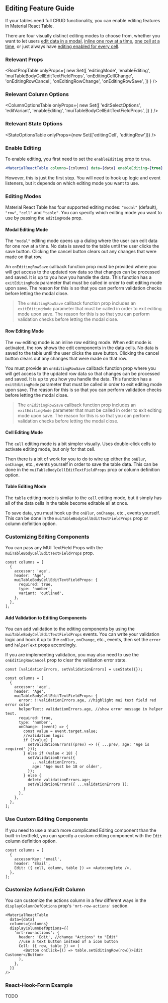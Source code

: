 
<Head>
  <title>Editing Feature Guide - Material React Table Docs</title>
  <meta
    name="description"
    content="How to enable data editing features in Material React Table"
  />
</Head>

## Editing Feature Guide

If your tables need full CRUD functionality, you can enable editing features in Material React Table.

There are four visually distinct editing modes to choose from, whether you want to let users [edit data in a modal](#modal-editing-mode), [inline one row at a time](#row-editing-mode), [one cell at a time](#cell-editing-mode), or just always have [editing enabled for every cell](#table-editing-mode).

### Relevant Props

<RootPropTable
  onlyProps={
    new Set([
      'editingMode',
      'enableEditing',
      'muiTableBodyCellEditTextFieldProps',
      'onEditingCellChange',
      'onEditingRowCancel',
      'onEditingRowChange',
      'onEditingRowSave',
    ])
  }
/>

### Relevant Column Options

<ColumnOptionsTable
  onlyProps={
    new Set([
      'editSelectOptions',
      'editVariant',
      'enableEditing',
      'muiTableBodyCellEditTextFieldProps',
    ])
  }
/>

### Relevant State Options

<StateOptionsTable onlyProps={new Set(['editingCell', 'editingRow'])} />

### Enable Editing

To enable editing, you first need to set the `enableEditing` prop to `true`.

```jsx
<MaterialReactTable columns={columns} data={data} enableEditing={true} />
```

However, this is just the first step. You will need to hook up logic and event listeners, but it depends on which editing mode you want to use.

### Editing Modes

Material React Table has four supported editing modes: `"modal"` (default), `"row"`, `"cell"` and `"table"`. You can specify which editing mode you want to use by passing the `editingMode` prop.

#### Modal Editing Mode

The `"modal"` editing mode opens up a dialog where the user can edit data for one row at a time. No data is saved to the table until the user clicks the save button. Clicking the cancel button clears out any changes that were made on that row.

An `onEditingRowSave` callback function prop must be provided where you will get access to the updated row data so that changes can be processed and saved. It is up to you how you handle the data. This function has a `exitEditingMode` parameter that must be called in order to exit editing mode upon save. The reason for this is so that you can perform validation checks before letting the modal close.

> The `onEditingRowSave` callback function prop includes an `exitEditingMode` parameter that must be called in order to exit editing mode upon save. The reason for this is so that you can perform validation checks before letting the modal close.

<EditingModalExample />

#### Row Editing Mode

The `row` editing mode is an inline row editing mode. When edit mode is activated, the row shows the edit components in the data cells. No data is saved to the table until the user clicks the save button. Clicking the cancel button clears out any changes that were made on that row.

You must provide an `onEditingRowSave` callback function prop where you will get access to the updated row data so that changes can be processed and saved. It is up to you how you handle the data. This function has a `exitEditingMode` parameter that must be called in order to exit editing mode upon save. The reason for this is so that you can perform validation checks before letting the modal close.

> The `onEditingRowSave` callback function prop includes an `exitEditingMode` parameter that must be called in order to exit editing mode upon save. The reason for this is so that you can perform validation checks before letting the modal close.

<EditingRowExample />

#### Cell Editing Mode

The `cell` editing mode is a bit simpler visually. Uses double-click cells to activate editing mode, but only for that cell.

Then there is a bit of work for you to do to wire up either the `onBlur`, `onChange`, etc., events yourself in order to save the table data. This can be done in the `muiTableBodyCellEditTextFieldProps` prop or column definition option.

<EditingCellExample />

#### Table Editing Mode

The `table` editing mode is similar to the `cell` editing mode, but it simply has all of the data cells in the table become editable all at once.

To save data, you must hook up the `onBlur`, `onChange`, etc., events yourself. This can be done in the `muiTableBodyCellEditTextFieldProps` prop or column definition option.

<EditingTableExample />

### Customizing Editing Components

You can pass any MUI TextField Props with the `muiTableBodyCellEditTextFieldProps` prop.

```tsx
const columns = [
  {
    accessor: 'age',
    header: 'Age',
    muiTableBodyCellEditTextFieldProps: {
      required: true,
      type: 'number',
      variant: 'outlined',
    },
  },
];
```

#### Add Validation to Editing Components

You can add validation to the editing components by using the `muiTableBodyCellEditTextFieldProps` events. You can write your validation logic and hook it up to the `onBlur`, `onChange`, etc., events, then set the `error` and `helperText` props accordingly.

If you are implementing validation, you may also need to use the `onEditingRowCancel` prop to clear the validation error state.

```tsx
const [validationErrors, setValidationErrors] = useState({});

const columns = [
  {
    accessor: 'age',
    header: 'Age',
    muiTableBodyCellEditTextFieldProps: {
      error: !!validationErrors.age, //highlight mui text field red error color
      helperText: validationErrors.age, //show error message in helper text.
      required: true,
      type: 'number',
      onChange: (event) => {
        const value = event.target.value;
        //validation logic
        if (!value) {
          setValidationErrors((prev) => ({ ...prev, age: 'Age is required' }));
        } else if (value < 18) {
          setValidationErrors({
            ...validationErrors,
            age: 'Age must be 18 or older',
          });
        } else {
          delete validationErrors.age;
          setValidationErrors({ ...validationErrors });
        }
      },
    },
  },
];
```

### Use Custom Editing Components

If you need to use a much more complicated Editing component than the built-in textfield, you can specify a custom editing component with the `Edit` column definition option.

```tsx
const columns = [
  {
    accessorKey: 'email',
    header: 'Email',
    Edit: ({ cell, column, table }) => <Autocomplete />,
  },
];
```

### Customize Actions/Edit Column

You can customize the actions column in a few different ways in the `displayColumnDefOptions` prop's `'mrt-row-actions'` section.

```tsx
<MaterialReactTable
  data={data}
  columns={columns}
  displayColumnDefOptions={{
    'mrt-row-actions': {
      header: 'Edit', //change "Actions" to "Edit"
      //use a text button instead of a icon button
      Cell: ({ row, table }) => (
        <Button onClick={() => table.setEditingRow(row)}>Edit Customer</Button>
      ),
    },
  }}
/>
```

### React-Hook-Form Example

TODO
